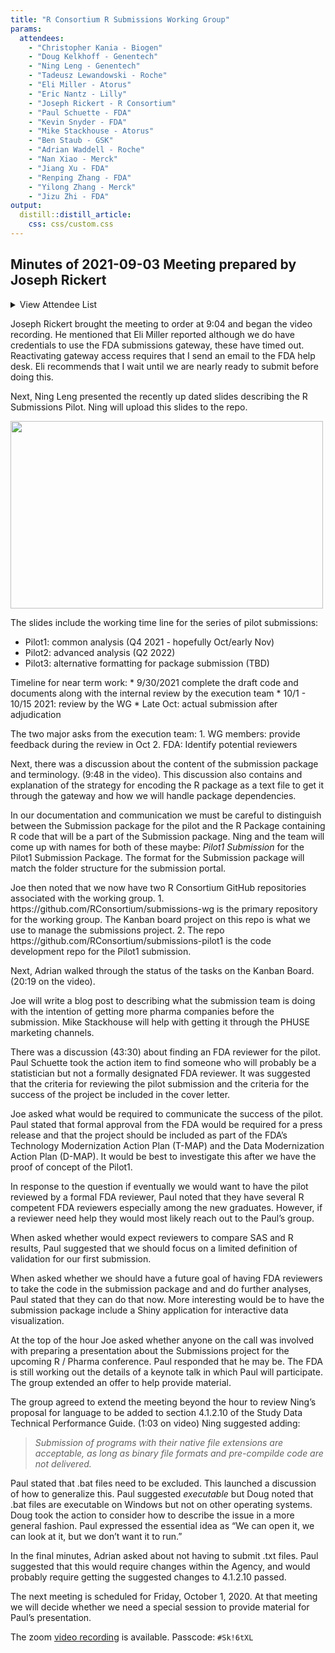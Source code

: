 ```yaml
---
title: "R Consortium R Submissions Working Group"
params:
  attendees:
    - "Christopher Kania - Biogen"
    - "Doug Kelkhoff - Genentech"
    - "Ning Leng - Genentech"
    - "Tadeusz Lewandowski - Roche"
    - "Eli Miller - Atorus"
    - "Eric Nantz - Lilly"
    - "Joseph Rickert - R Consortium"
    - "Paul Schuette - FDA"
    - "Kevin Snyder - FDA"
    - "Mike Stackhouse - Atorus"
    - "Ben Staub - GSK"
    - "Adrian Waddell - Roche"
    - "Nan Xiao - Merck"
    - "Jiang Xu - FDA"
    - "Renping Zhang - FDA"
    - "Yilong Zhang - Merck"
    - "Jizu Zhi - FDA"
output: 
  distill::distill_article:
    css: css/custom.css
---
```


## Minutes of 2021-09-03 Meeting prepared by Joseph Rickert

<details>
  <summary>View Attendee List</summary>
  <p>`r glue::glue_collapse(params$attendees, sep="<br>")`</p>
</details>

Joseph Rickert brought the meeting to order at 9:04 and began the video recording. He mentioned that Eli Miller reported although we do have credentials to use the FDA submissions gateway, these have timed out. Reactivating gateway access requires that I send an email to the FDA help desk. Eli recommends that I wait until we are nearly ready to submit before doing this.

Next, Ning Leng presented the recently up dated slides describing the R Submissions Pilot. Ning will upload this slides to the repo. 

<img src="img/p1.png" height = "300" width="500">

The slides include the working time line for the series of pilot submissions:

* Pilot1: common analysis  (Q4 2021 - hopefully  Oct/early Nov)
* Pilot2: advanced analysis (Q2 2022)
* Pilot3: alternative formatting for package submission (TBD)

Timeline for near term work:
* 9/30/2021 complete the draft code and documents along with the internal review by the execution team
* 10/1 - 10/15 2021: review by the WG
* Late Oct: actual submission after adjudication 

The two major asks from the execution team:
1. WG members: provide feedback during the review in Oct
2. FDA: Identify potential reviewers

Next, there was a discussion about the content of the submission package and terminology. (9:48 in the video). This discussion also contains and explanation of the strategy for encoding the R package as a text file to get it through the gateway and how we will handle package dependencies.

In our documentation and communication we must be careful to distinguish between the Submission package for the pilot and the R Package containing R code that will be a part of the Submission package. Ning and the team will come up with names for both of these maybe: *Pilot1 Submission* for the Pilot1 Submission Package. The format for the Submission package will match the folder structure for the submission portal.

Joe then noted that we now have two R Consortium GitHub repositories associated with the working group.
1. https://github.com/RConsortium/submissions-wg is the primary repository for the working group. The Kanban board project on this repo is what we use to manage the submissions project.
2. The repo https://github.com/RConsortium/submissions-pilot1 is the code development repo for the Pilot1 submission.

Next, Adrian walked through the status of the tasks on the Kanban Board. (20:19 on the video).

Joe will write a blog post to describing what the submission team is doing with the intention of getting more pharma companies before the submission. Mike Stackhouse will help with getting it through the PHUSE marketing channels.

There was a discussion (43:30) about finding an FDA reviewer for the pilot. Paul Schuette took the action item to find someone who will probably be a statistician but not a formally designated FDA reviewer. It was suggested that the criteria for reviewing the pilot submission and the criteria for the success of the project be included in the cover letter.

Joe asked what would be required to communicate the success of the pilot. Paul stated that formal approval from the FDA would be required for a press release and that the project should be included as part of the FDA's Technology Modernization Action Plan (T-MAP) and the Data Modernization Action Plan (D-MAP). It would be best to investigate this after we have the proof of concept of the Pilot1. 

In response to the question if eventually we would want to have the pilot reviewed by a formal FDA reviewer, Paul noted that they have several R competent FDA reviewers especially among the new graduates. However, if a reviewer need help they would most likely reach out to the Paul's group.

When asked whether would expect reviewers to compare SAS and R results, Paul suggested that we should focus on a limited definition of validation for our first submission.

When asked whether we should have a future goal of having FDA reviewers to take the code in the submission package and and do further analyses, Paul stated that they can do that now. More interesting would be to have the submission package include a Shiny application for interactive data visualization.

At the top of the hour Joe asked whether anyone on the call was involved with preparing a presentation about the Submissions project for the upcoming R / Pharma conference. Paul responded that he may be. The FDA is still working out the details of a keynote talk in which Paul will participate. The group extended an offer to help provide material.

The group agreed to extend the meeting beyond the hour to review Ning's proposal for language to be added to section 4.1.2.10 of the Study Data Technical Performance Guide. (1:03 on video) Ning suggested adding:

> *Submission of programs with their native file extensions are acceptable, as long as binary file formats and pre-compilde code are not delivered.*

Paul stated that .bat files need to be excluded. This launched a discussion of how to generalize this. Paul suggested *executable* but Doug noted that .bat files are executable on Windows but not on other operating systems. Doug took the action to consider how to describe the issue in a more general fashion. Paul expressed the essential idea as "We can open it, we can look at it, but we don't want it to run."

In the final minutes, Adrian asked about not having to submit .txt files. Paul suggested that this would require changes within the Agency, and would probably require getting the suggested changes to 4.1.2.10 passed.

The next meeting is scheduled for Friday, October 1, 2020. At that meeting we will decide whether we need a special session to provide material for Paul's presentation.

The zoom [video recording](https://rstudio.zoom.us/rec/share/kBYMvXBfVsouRgM8By0kpPdQh5I8NRWqg68RRUe8rqVxCgsnHol3G6hOjFigqBtL.mp_rW8bsGP83qcEX) is available. Passcode: `#Sk!6tXL`
